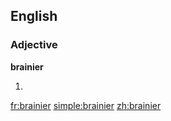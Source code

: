 ==English==
===Adjective===
'''brainier'''
# {{comparative of|[[brainy]]}}

[[fr:brainier]]
[[simple:brainier]]
[[zh:brainier]]